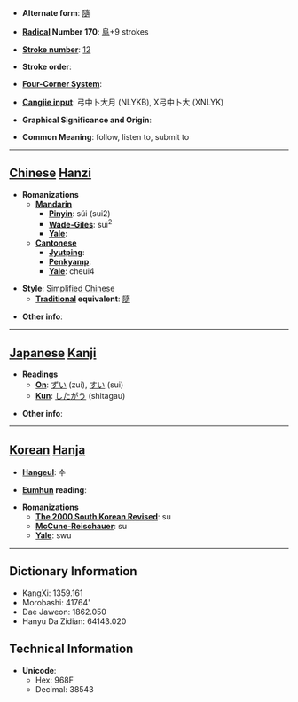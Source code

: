 * '''Alternate form''': [[隨]]

* '''[[Wiktionary:Chinese radical index| Radical]] Number 170''': [[Wiktionary:Chinese radical index 阜|阜]]+9 strokes

* '''[[Wiktionary:Chinese total strokes index|Stroke number]]''': [[Wiktionary:Chinese total strokes index 12|12]]

* '''Stroke order''': 

* '''[[Wiktionary:Chinese four corner index|Four-Corner System]]''': 

* '''[[Wiktionary:Chinese Cangjie index|Cangjie input]]''': 弓中卜大月 (NLYKB), X弓中卜大 (XNLYK)

* '''Graphical Significance and Origin''': 

* '''Common Meaning''': follow, listen to, submit to

----

== [[Chinese]] [[Hanzi]] ==

* '''Romanizations'''
** '''[[Mandarin]]'''
*** '''[[Pinyin]]''': súi (sui2)
*** '''[[Wade-Giles]]''': sui<sup>2</sup>
*** '''[[Yale]]''': 
** '''[[Cantonese]]'''
*** '''[[Jyutping]]''':
*** '''[[Penkyamp]]''': 
*** '''[[Yale]]''': cheui4

* '''Style''': [[Simplified Chinese]] 
** '''[[Traditional Chinese|Traditional]] equivalent''': [[隨]]

* '''Other info''': 

----

== [[Japanese]] [[Kanji]] ==

* '''Readings'''
** '''[[On]]''': [[ずい]] (zui), [[すい]] (sui)
** '''[[Kun]]''': [[したがう]] (shitagau)

* '''Other info''':  

----

== [[Korean]] [[Hanja]] ==

* '''[[Hangeul]]''': 수

* '''[[Eumhun]] reading''': 

* '''Romanizations'''
** '''[[The 2000 South Korean Revised Romanization|The 2000 South Korean Revised]]''': su
** '''[[McCune-Reischauer]]''': su
** '''[[Yale]]''': swu

----

== Dictionary Information ==

* KangXi: 1359.161
* Morobashi: 41764'
* Dae Jaweon: 1862.050
* Hanyu Da Zidian: 64143.020

== Technical Information ==

* '''Unicode''':
** Hex: 968F
** Decimal: 38543